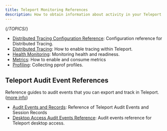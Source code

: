 ```yaml
---
title: Teleport Monitoring References
description: How to obtain information about activity in your Teleport cluster.
---
```


{/*TOPICS*/}

- [Distributed Tracing Configuration Reference](monitoring/configuration.mdx): Configuration reference for Distributed Tracing.
- [Distributed Tracing](monitoring/tracing.mdx): How to enable tracing within Teleport.
- [Health Monitoring](monitoring/monitoring.mdx): Monitoring health and readiness.
- [Metrics](monitoring/metrics.mdx): How to enable and consume metrics
- [Profiling](monitoring/profiles.mdx): Collecting pprof profiles.

## Teleport Audit Event References

Reference guides to audit events that you can export and track in Teleport. ([more info](monitoring/audit.mdx))

- [Audit Events and Records](monitoring/audit/audit.mdx): Reference of Teleport Audit Events and Session Records
- [Desktop Access Audit Events Reference](monitoring/audit/desktop-events.mdx): Audit events reference for Teleport desktop access.
